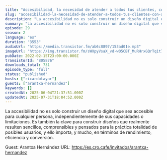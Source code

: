 ```yaml
---
title: "Accesibilidad, la necesidad de atender a todos tus clientes, con Arantxa Hernández"
slug: "accesibilidad-la-necesidad-de-atender-a-todos-tus-clientes-con-arantxa-hernandez-57327e6a-6155-404d-ba05-039294843b90"
description: "La accesibilidad no es solo construir un diseño digital que sea accesible para cualquier persona, independientemente de sus capacidades o limitaciones. Es también la clave para construir diseños que realmente resulten sencillos, comprensibles y pensados para la práctica totalidad de posibles usuarios, y ello importa, y mucho, en términos de rendimiento, eficiencia y conversión.\n\nGuest: Arantxa Hernández\nURL: https://es.cro.cafe/invitados/arantxa-hernandez"
summary: "La accesibilidad no es solo construir un diseño digital que sea accesible para cualquier persona, independientemente de sus capacidades o limitaciones. Es también la clave para construir diseños que realmente resulten sencillos, comprensibles y pensados para la práctica totalidad de posibles usuarios, y ello importa, y mucho, en términos de rendimiento, eficiencia y conversión."
episode: 29
season: 2
language: "es"
duration: "3553"
audioUrl: "https://media.transistor.fm/ab6c8897/153ad01e.mp3"
imageUrl: "https://img.transistor.fm/sWXpyVsaX_vd-wO5CBT_MuRHrxGQrTq1t74XdpQgDXA/rs:fill:0:0:1/w:1400/h:1400/q:60/mb:500000/aHR0cHM6Ly9pbWct/dXBsb2FkLXByb2R1/Y3Rpb24udHJhbnNp/c3Rvci5mbS84OWY3/MzI2MDYyZWE5ZWNk/ZjliODNkODQyMWY5/ZWUzMC5wbmc.webp"
pubDate: 2022-02-15T23:00:00.000Z
transistorId: "805876"
downloads_total: 731
episode_type: "full"
status: "published"
hosts: ["ricardotayar"]
guests: ["arantxa-hernandez"]
keywords: []
createdAt: 2025-06-04T21:37:51.000Z
updatedAt: 2025-07-31T18:04:52.000Z
---
```


La accesibilidad no es solo construir un diseño digital que sea accesible para cualquier persona, independientemente de sus capacidades o limitaciones. Es también la clave para construir diseños que realmente resulten sencillos, comprensibles y pensados para la práctica totalidad de posibles usuarios, y ello importa, y mucho, en términos de rendimiento, eficiencia y conversión.

Guest: Arantxa Hernández
URL: https://es.cro.cafe/invitados/arantxa-hernandez
